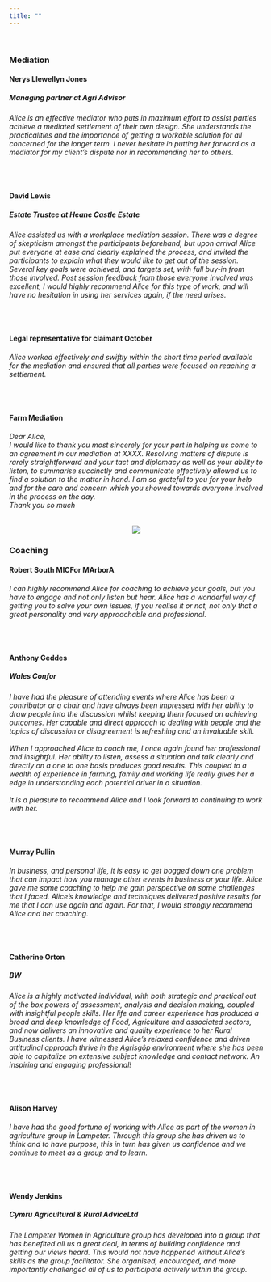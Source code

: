 ```yaml
---
title: ""
---
```

<br>

### <b>Mediation</b>

#### <b> Nerys Llewellyn Jones </b>
##### Managing partner at Agri Advisor
<h6> Alice is an effective mediator who puts in maximum effort to assist parties achieve a mediated settlement of their own design. She understands the practicalities and the importance of getting a workable solution for all concerned for the longer term. I never hesitate in putting her forward as a mediator for my client's dispute nor in recommending her to others. </h6>

<br>


#### <b> David Lewis </b>
##### Estate Trustee at Heane Castle Estate
<h6> Alice assisted us with a workplace mediation session. There was a degree of skepticism amongst the participants beforehand, but upon arrival Alice put everyone at ease and clearly explained the process, and invited the participants to explain what they would like to get out of the session. Several key goals were achieved, and targets set, with full buy-in from those involved.
Post session feedback from those everyone involved was excellent, I would highly recommend Alice for this type of work, and will have no hesitation in using her services again, if the need arises. </h6>

<br>


#### <b> Legal representative for claimant October</b>
<h6> Alice worked effectively and swiftly within the short time period available for the mediation and ensured that all parties were focused on reaching a settlement. </h6>

<br>

#### <b> Farm Mediation </b>

<h6> Dear Alice,
<br>
I would like to thank you most sincerely for your part in helping us come to an agreement in our mediation at XXXX. Resolving matters of dispute is rarely straightforward and your tact and diplomacy as well as your ability to listen, to summarise succinctly and communicate effectively allowed us to find a solution to the matter in hand. I am so grateful to you for your help and for the care and concern which you showed towards everyone involved in the process on the day.
<br>
Thank you so much </h6>

<center>
![](bor ke can.jpg)
</center>

### <b>Coaching</b>

#### <b> Robert South MICFor MArborA </b>
<h6> I can highly recommend Alice for coaching to achieve your goals, but you have to engage and not only listen but hear. Alice has a wonderful way of getting you to solve your own issues, if you realise it or not, not only that a great personality and very approachable and professional.
</h6>

<br>

#### <b> Anthony Geddes </b>
##### Wales Confor
<h6> I have had the pleasure of attending events where Alice has been a contributor or a chair and have always been impressed with her ability to draw people into the discussion whilst keeping them focused on achieving outcomes. Her capable and direct approach to dealing with people and the topics of discussion or disagreement is refreshing and an invaluable skill.
<br><br>
When I approached Alice to coach me, I once again found her professional and insightful. Her ability to listen, assess a situation and talk clearly and directly on a one to one basis produces good results. This coupled to a wealth of experience in farming, family and working life really gives her a edge in understanding each potential driver in a situation.
<br><br>
It is a pleasure to recommend Alice and I look forward to continuing to work with her. </h6>

<br>

#### <b> Murray Pullin </b>
<h6> In business, and personal life, it is easy to get bogged down one problem that can impact how you manage other events in business or your life. Alice gave me some coaching to help me gain perspective on some challenges that I faced. Alice's knowledge and techniques delivered positive results for me that I can use again and again. For that, I would strongly recommend Alice and her coaching. </h6>

<br>

#### <b> Catherine Orton </b>
##### BW
<h6> Alice is a highly motivated individual, with both strategic and practical out of the box powers of assessment, analysis and decision making, coupled with insightful people skills. Her life and career experience has produced a broad and deep knowledge of Food, Agriculture and associated sectors, and now delivers an innovative and quality experience to her Rural Business clients. I have witnessed Alice's relaxed confidence and driven attitudinal approach thrive in the Agrisgôp environment where she has been able to capitalize on extensive subject knowledge and contact network. An inspiring and engaging professional! </h6>

<br>

#### <b> Alison Harvey </b>
<h6> I have had the good fortune of working with Alice as part of the women in agriculture group in Lampeter. Through this group she has driven us to think and to have purpose, this in turn has given us confidence and we continue to meet as a group and to learn. </h6>

<br>

#### <b> Wendy Jenkins </b>
##### Cymru Agricultural & Rural AdviceLtd
<h6>The Lampeter Women in Agriculture group has developed into a group that has benefited all us a great deal, in terms of building confidence and getting our views heard. This would not have happened without Alice’s skills as the group facilitator. She organised, encouraged, and more importantly challenged all of us to participate actively within the group. </h6>

<br>


